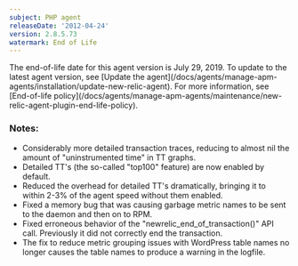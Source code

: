```yaml
---
subject: PHP agent
releaseDate: '2012-04-24'
version: 2.8.5.73
watermark: End of Life
---
```


<Callout variant="important">
  The end-of-life date for this agent version is July 29, 2019. To update to the latest agent version, see [Update the agent](/docs/agents/manage-apm-agents/installation/update-new-relic-agent). For more information, see [End-of-life policy](/docs/agents/manage-apm-agents/maintenance/new-relic-agent-plugin-end-life-policy).
</Callout>

### Notes:

* Considerably more detailed transaction traces, reducing to almost nil the amount of "uninstrumented time" in TT graphs.
* Detailed TT's (the so-called "top100" feature) are now enabled by default.
* Reduced the overhead for detailed TT's dramatically, bringing it to within 2-3% of the agent speed without them enabled.
* Fixed a memory bug that was causing garbage metric names to be sent to the daemon and then on to RPM.
* Fixed erroneous behavior of the "newrelic_end_of_transaction()" API call. Previously it did not correctly end the transaction.
* The fix to reduce metric grouping issues with WordPress table names no longer causes the table names to produce a warning in the logfile.
